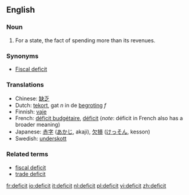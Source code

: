 ==English==

===Noun===
{{en-noun}}

# For a state, the fact of spending more than its revenues.

===Synonyms===
*[[Fiscal deficit]]

===Translations===
*Chinese: [[缺乏]] 
*Dutch: [[tekort]], gat ''n'' in de [[begroting]] ''f''
*Finnish: [[vaje]]
*French: [[déficit budgétaire]], [[déficit]] (''note'': déficit in French also has a broader meaning)
*Japanese: [[赤字]] ([[あかじ]], akaji), [[欠損]] ([[けっそん]], kesson)
*Swedish: [[underskott]]

===Related terms===
*[[fiscal deficit]]
*[[trade deficit]]

[[fr:deficit]]
[[io:deficit]]
[[it:deficit]]
[[nl:deficit]]
[[pl:deficit]]
[[vi:deficit]]
[[zh:deficit]]